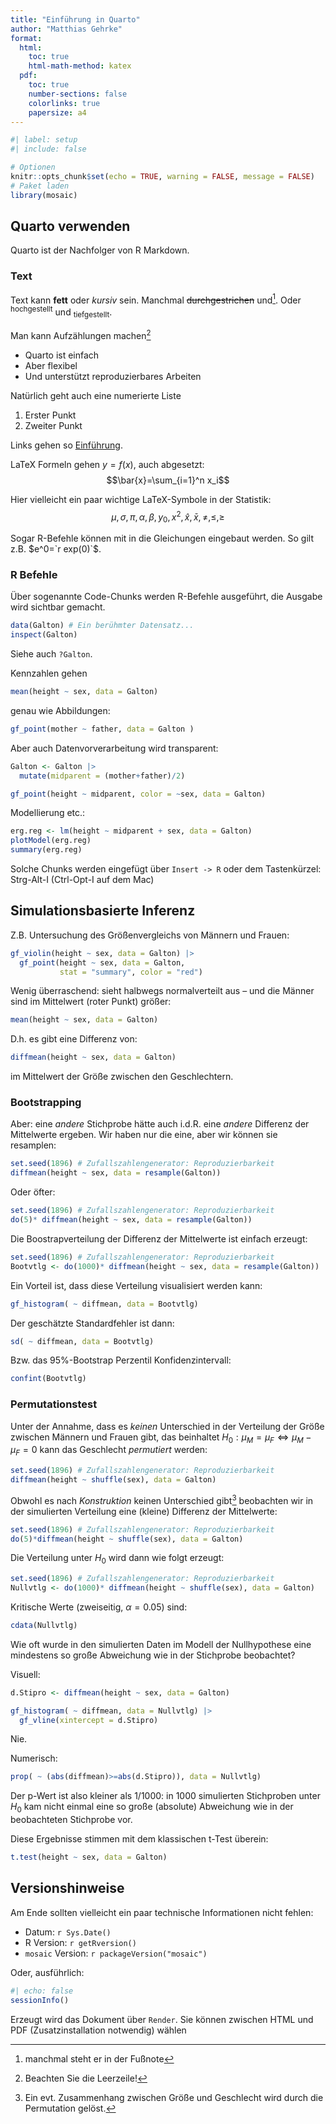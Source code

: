 ```yaml
---
title: "Einführung in Quarto"
author: "Matthias Gehrke"
format: 
  html:
    toc: true
    html-math-method: katex
  pdf:
    toc: true
    number-sections: false
    colorlinks: true 
    papersize: a4
---
```



```r
#| label: setup
#| include: false

# Optionen
knitr::opts_chunk$set(echo = TRUE, warning = FALSE, message = FALSE)
# Paket laden
library(mosaic)
```

## Quarto verwenden

Quarto ist der Nachfolger von R Markdown.

### Text

Text kann **fett** oder *kursiv* sein. Manchmal ~~durchgestrichen~~ und^[manchmal steht er in der Fußnote].
Oder ^hochgestellt^ und ~tiefgestellt~.

Man kann Aufzählungen machen^[Beachten Sie die Leerzeile!]

- Quarto ist einfach
- Aber flexibel
- Und unterstützt reproduzierbares Arbeiten

Natürlich geht auch eine numerierte Liste

1. Erster Punkt
2. Zweiter Punkt

Links gehen so [Einführung](https://ismayc.github.io/rbasics-book/).

LaTeX Formeln gehen $y=f(x)$, auch abgesetzt:
$$\bar{x}=\sum_{i=1}^n x_i$$

Hier vielleicht ein paar wichtige LaTeX-Symbole in der Statistik:
$$\mu, \sigma, \pi, \alpha, \beta, y_0, x^2, \hat{x}, \bar{x}, \neq, \leq, \geq$$

Sogar R-Befehle können mit in die Gleichungen eingebaut werden. So gilt z.B. $e^0=`r exp(0)`$. 


### R Befehle

Über sogenannte Code-Chunks werden R-Befehle ausgeführt, die Ausgabe wird sichtbar gemacht.

```r
data(Galton) # Ein berühmter Datensatz...
inspect(Galton)
```

Siehe auch `?Galton`.

Kennzahlen gehen
```r
mean(height ~ sex, data = Galton)
```

genau wie Abbildungen:
```r
gf_point(mother ~ father, data = Galton )
```


Aber auch Datenvorverarbeitung wird transparent:
```r
Galton <- Galton |>
  mutate(midparent = (mother+father)/2)

gf_point(height ~ midparent, color = ~sex, data = Galton)
```

Modellierung etc.:
```r
erg.reg <- lm(height ~ midparent + sex, data = Galton)
plotModel(erg.reg)
summary(erg.reg)
```

Solche Chunks werden eingefügt über `Insert -> R` oder dem Tastenkürzel: Strg-Alt-I (Ctrl-Opt-I auf dem Mac)


## Simulationsbasierte Inferenz

Z.B. Untersuchung des Größenvergleichs von Männern und Frauen:

```r
gf_violin(height ~ sex, data = Galton) |>
  gf_point(height ~ sex, data = Galton, 
           stat = "summary", color = "red")
```

Wenig überraschend: sieht halbwegs normalverteilt aus -- und die Männer sind im Mittelwert (roter Punkt) größer:

```r
mean(height ~ sex, data = Galton)
```

D.h. es gibt eine Differenz von:

```r
diffmean(height ~ sex, data = Galton)
```

im Mittelwert der Größe zwischen den Geschlechtern.

### Bootstrapping

Aber: eine *andere* Stichprobe hätte auch i.d.R. eine *andere* Differenz der Mittelwerte ergeben. Wir haben nur die eine, aber wir können sie resamplen:

```r
set.seed(1896) # Zufallszahlengenerator: Reproduzierbarkeit
diffmean(height ~ sex, data = resample(Galton))
```

Oder öfter:
```r
set.seed(1896) # Zufallszahlengenerator: Reproduzierbarkeit
do(5)* diffmean(height ~ sex, data = resample(Galton))
```

Die Boostrapverteilung der Differenz der Mittelwerte ist einfach erzeugt:

```r
set.seed(1896) # Zufallszahlengenerator: Reproduzierbarkeit
Bootvtlg <- do(1000)* diffmean(height ~ sex, data = resample(Galton))
```

Ein Vorteil ist, dass diese Verteilung visualisiert werden kann:
```r
gf_histogram( ~ diffmean, data = Bootvtlg)
```

Der geschätzte Standardfehler ist dann:
```r
sd( ~ diffmean, data = Bootvtlg)
```

Bzw. das 95%-Bootstrap Perzentil Konfidenzintervall:
```r
confint(Bootvtlg)
```

### Permutationstest

Unter der Annahme, dass es *keinen* Unterschied in der Verteilung der Größe zwischen Männern und Frauen gibt, das beinhaltet $H_0: \mu_M=\mu_F \Leftrightarrow \mu_M-\mu_F=0$ kann das Geschlecht *permutiert* werden:

```r
set.seed(1896) # Zufallszahlengenerator: Reproduzierbarkeit
diffmean(height ~ shuffle(sex), data = Galton)
```

Obwohl es nach *Konstruktion* keinen Unterschied gibt^[Ein evt. Zusammenhang zwischen Größe und Geschlecht wird durch die Permutation gelöst.] beobachten wir in der simulierten Verteilung eine (kleine) Differenz der Mittelwerte:

```r
set.seed(1896) # Zufallszahlengenerator: Reproduzierbarkeit
do(5)*diffmean(height ~ shuffle(sex), data = Galton)
```

Die Verteilung unter $H_0$ wird dann wie folgt erzeugt:
```r
set.seed(1896) # Zufallszahlengenerator: Reproduzierbarkeit
Nullvtlg <- do(1000)* diffmean(height ~ shuffle(sex), data = Galton)
```

Kritische Werte (zweiseitig, $\alpha=0.05$) sind:
```r
cdata(Nullvtlg)
```

Wie oft wurde in den simulierten Daten im Modell der Nullhypothese eine mindestens so große Abweichung wie in der Stichprobe beobachtet?

Visuell:
```r
d.Stipro <- diffmean(height ~ sex, data = Galton)

gf_histogram( ~ diffmean, data = Nullvtlg) |>
  gf_vline(xintercept = d.Stipro)
```

Nie.

Numerisch:
```r
prop( ~ (abs(diffmean)>=abs(d.Stipro)), data = Nullvtlg)
```

Der p-Wert ist also kleiner als $1/1000$: in $1000$ simulierten Stichproben unter $H_0$ kam nicht einmal eine so große (absolute) Abweichung wie in der beobachteten Stichprobe vor.

Diese Ergebnisse stimmen mit dem klassischen t-Test überein:
```r
t.test(height ~ sex, data = Galton)
```

<!-- Auch in Quarto kann ich kommentieren... -->

## Versionshinweise

Am Ende sollten vielleicht ein paar technische Informationen nicht fehlen:

- Datum: `r Sys.Date()`
- R Version: `r getRversion()`
- `mosaic` Version: `r packageVersion("mosaic")`

Oder, ausführlich:

```r
#| echo: false
sessionInfo()
```

Erzeugt wird das Dokument über `Render`. Sie können zwischen HTML und PDF (Zusatzinstallation notwendig) wählen 